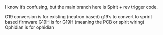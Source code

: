 I know it's confusing, but the main branch here is Spirit + rev trigger code. 

G19 conversion is for existing (neutron based) g19's to convert to spririt based firmware
G19H is for G19H (meaning the PCB or spirit wiring)
Ophidian is for ophidian